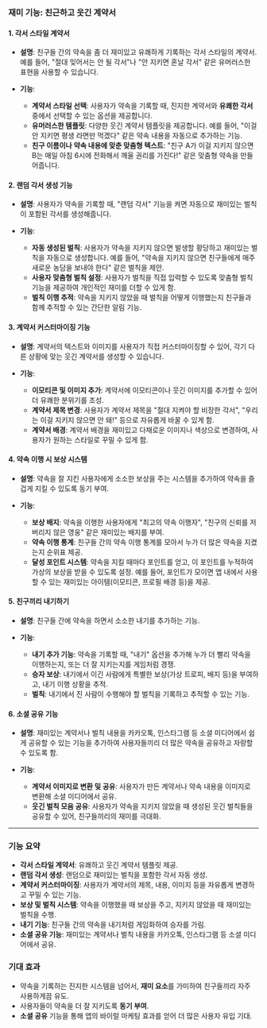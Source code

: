 

### **재미 기능: 친근하고 웃긴 계약서**

#### 1. **각서 스타일 계약서**
- **설명**: 친구들 간의 약속을 좀 더 재미있고 유쾌하게 기록하는 각서 스타일의 계약서. 예를 들어, "절대 잊어서는 안 될 각서"나 "안 지키면 혼날 각서" 같은 유머러스한 표현을 사용할 수 있습니다.

- **기능**:
    - **계약서 스타일 선택**: 사용자가 약속을 기록할 때, 진지한 계약서와 **유쾌한 각서** 중에서 선택할 수 있는 옵션을 제공합니다.
    - **유머러스한 템플릿**: 다양한 웃긴 계약서 템플릿을 제공합니다. 예를 들어, "이걸 안 지키면 평생 라면만 먹겠다" 같은 약속 내용을 자동으로 추가하는 기능.
    - **친구 이름이나 약속 내용에 맞춘 맞춤형 텍스트**: "친구 A가 이걸 지키지 않으면 B는 매일 아침 6시에 전화해서 깨울 권리를 가진다!" 같은 맞춤형 약속을 만들어줍니다.

#### 2. **랜덤 각서 생성 기능**
- **설명**: 사용자가 약속을 기록할 때, "랜덤 각서" 기능을 켜면 자동으로 재미있는 벌칙이 포함된 각서를 생성해줍니다.

- **기능**:
    - **자동 생성된 벌칙**: 사용자가 약속을 지키지 않으면 발생할 황당하고 재미있는 벌칙을 자동으로 생성합니다. 예를 들어, "약속을 지키지 않으면 친구들에게 매주 새로운 농담을 보내야 한다" 같은 벌칙을 제안.
    - **사용자 맞춤형 벌칙 설정**: 사용자가 벌칙을 직접 입력할 수 있도록 맞춤형 벌칙 기능을 제공하여 개인적인 재미를 더할 수 있게 함.
    - **벌칙 이행 추적**: 약속을 지키지 않았을 때 벌칙을 어떻게 이행했는지 친구들과 함께 추적할 수 있는 간단한 알림 기능.

#### 3. **계약서 커스터마이징 기능**
- **설명**: 계약서의 텍스트와 이미지를 사용자가 직접 커스터마이징할 수 있어, 각기 다른 상황에 맞는 웃긴 계약서를 생성할 수 있습니다.

- **기능**:
    - **이모티콘 및 이미지 추가**: 계약서에 이모티콘이나 웃긴 이미지를 추가할 수 있어 더 유쾌한 분위기를 조성.
    - **계약서 제목 변경**: 사용자가 계약서 제목을 "절대 지켜야 할 비장한 각서", "우리는 이걸 지키지 않으면 안 돼!" 등으로 자유롭게 바꿀 수 있게 함.
    - **계약서 배경**: 계약서 배경을 재미있고 다채로운 이미지나 색상으로 변경하여, 사용자가 원하는 스타일로 꾸밀 수 있게 함.

#### 4. **약속 이행 시 보상 시스템**
- **설명**: 약속을 잘 지킨 사용자에게 소소한 보상을 주는 시스템을 추가하여 약속을 즐겁게 지킬 수 있도록 동기 부여.

- **기능**:
    - **보상 배지**: 약속을 이행한 사용자에게 "최고의 약속 이행자", "친구의 신뢰를 저버리지 않은 영웅" 같은 재미있는 배지를 부여.
    - **약속 이행 통계**: 친구들 간의 약속 이행 통계를 모아서 누가 더 많은 약속을 지켰는지 순위표 제공.
    - **달성 포인트 시스템**: 약속을 지킬 때마다 포인트를 얻고, 이 포인트를 누적하여 가상의 보상을 받을 수 있도록 설정. 예를 들어, 포인트가 모이면 앱 내에서 사용할 수 있는 재미있는 아이템(이모티콘, 프로필 배경 등)을 제공.

#### 5. **친구끼리 내기하기**
- **설명**: 친구들 간에 약속을 하면서 소소한 내기를 추가하는 기능.

- **기능**:
    - **내기 추가 기능**: 약속을 기록할 때, "내기" 옵션을 추가해 누가 더 빨리 약속을 이행하는지, 또는 더 잘 지키는지를 게임처럼 경쟁.
    - **승자 보상**: 내기에서 이긴 사람에게 특별한 보상(가상 트로피, 배지 등)을 부여하고, 내기 이행 상황을 추적.
    - **벌칙**: 내기에서 진 사람이 수행해야 할 벌칙을 기록하고 추적할 수 있는 기능.

#### 6. **소셜 공유 기능**
- **설명**: 재미있는 계약서나 벌칙 내용을 카카오톡, 인스타그램 등 소셜 미디어에서 쉽게 공유할 수 있는 기능을 추가하여 사용자들끼리 더 많은 약속을 공유하고 자랑할 수 있도록 함.

- **기능**:
    - **계약서 이미지로 변환 및 공유**: 사용자가 만든 계약서나 약속 내용을 이미지로 변환해 소셜 미디어에서 공유.
    - **웃긴 벌칙 모음 공유**: 사용자가 약속을 지키지 않았을 때 생성된 웃긴 벌칙들을 공유할 수 있어, 친구들끼리의 재미를 극대화.

---

### **기능 요약**
- **각서 스타일 계약서**: 유쾌하고 웃긴 계약서 템플릿 제공.
- **랜덤 각서 생성**: 랜덤으로 재미있는 벌칙을 포함한 각서 자동 생성.
- **계약서 커스터마이징**: 사용자가 계약서의 제목, 내용, 이미지 등을 자유롭게 변경하고 꾸밀 수 있는 기능.
- **보상 및 벌칙 시스템**: 약속을 이행했을 때 보상을 주고, 지키지 않았을 때 재미있는 벌칙을 수행.
- **내기 기능**: 친구들 간의 약속을 내기처럼 게임화하여 승자를 가림.
- **소셜 공유 기능**: 재미있는 계약서나 벌칙 내용을 카카오톡, 인스타그램 등 소셜 미디어에서 공유.

### **기대 효과**
- 약속을 기록하는 진지한 시스템을 넘어서, **재미 요소**를 가미하여 친구들끼리 자주 사용하게끔 유도.
- 사용자들이 약속을 더 잘 지키도록 **동기 부여**.
- **소셜 공유** 기능을 통해 앱의 바이럴 마케팅 효과를 얻어 더 많은 사용자 유입 기대.

